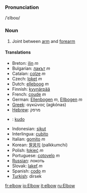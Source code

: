 ===Pronunciation===
/&#712;&#603;lbo&#650;/

=== Noun ===

#Joint between [[arm]] and [[forearm]]

==== Translations ====

*Breton: [[ilin]] ''m''
*Bulgarian: [[лакът]] ''m''
*Catalan: [[colze]] ''m''
*Czech: [[loket]] ''m''
*Dutch: [[elleboog]] ''m''
*Finnish: [[kyynärpää]]
*French: [[coude]] ''m''
*German: [[Ellenbogen]] ''m'', [[Ellbogen]] ''m''
*[[Greek]]: αγκώνας (agkónas)
*[[Hebrew]]: מרפק
* {{io}} : [[kudo]]
*Indonesian: [[sikut]]
*Interlingua: [[cubito]]
*Italian: [[gomito]] ''m''
*Korean: [[팔꿈치]] (palkkumchi)
*Polish: [[łokieć]] ''m''
*Portuguese: [[cotovelo]] ''m''
*[[Russian]]: локоть
*Slovak: [[lakeť]] ''m''
*Spanish: [[codo]] ''m''
*[[Turkish]]: dirsek

[[fr:elbow]]
[[io:Elbow]]
[[it:elbow]]
[[ru:Elbow]]